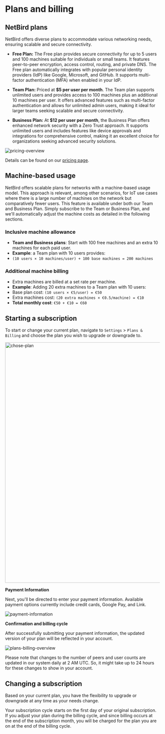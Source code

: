 # Plans and billing

## NetBird plans

NetBird offers diverse plans to accommodate various networking needs, ensuring scalable and secure connectivity.

- **Free Plan:** The Free plan provides secure connectivity for up to 5 users and 100 machines suitable for individuals or small teams.
It features peer-to-peer encryption, access control, routing, and private DNS. The Free plan automatically integrates
with popular personal identity providers (IdP) like Google, Microsoft, and GitHub. It supports multi-factor authentication
(MFA) when enabled in your IdP.


- **Team Plan:** Priced at **$5 per user per month**. The Team plan supports unlimited users and provides access to 100
machines plus an additional 10 machines per user. It offers advanced features such as multi-factor authentication
and allows for unlimited admin users, making it ideal for larger teams seeking scalable and secure connectivity.

- **Business Plan:** At **$12 per user per month**, the Business Plan offers enhanced network security with a Zero Trust approach. It supports unlimited users and includes features like device approvals and integrations for comprehensive control, making it an excellent choice for organizations seeking advanced security solutions.

<p>
    <img src="/docs-static/img/how-to-guides/pricing-overview.png" alt="pricing-overview" className="imagewrapper-big"/>
</p>

Details can be found on our [pricing page](https://netbird.io/pricing).

## Machine-based usage

NetBird offers scalable plans for networks with a machine-based usage model. This approach is relevant, among other scenarios,
for IoT use cases where there is a large number of machines on the network but comparatively fewer users. This feature is available under both our Team and Business Plan. Simply subscribe to the Team or Business Plan, and we'll automatically adjust the machine costs as detailed in the following sections.


### Inclusive machine allowance
- **Team and Business plans**: Start with 100 free machines and an extra 10 machines for each paid user.
- **Example**: a Team plan with 10 users provides:
- `(10 users × 10 machines/user) + 100 base machines = 200 machines`

### Additional machine billing
- Extra machines are billed at a set rate per machine.
- **Example**: Adding 20 extra machines to a Team plan with 10 users:
- Base plan cost: `(10 users × €5/user) = €50`
- Extra machines cost: `(20 extra machines × €0.5/machine) = €10`
- **Total monthly cost**: `€50 + €10 = €60`

## Starting a subscription

To start or change your current plan, navigate to `Settings` > `Plans & Billing` and choose the plan you wish to upgrade or downgrade to.

<p>
    <img src="/docs-static/img/how-to-guides/chose-plan.png" alt="chose-plan" width="780" className="imagewrapper-big"/>
</p>

**Payment Information**

Next, you'll be directed to enter your payment information. Available payment options currently include credit cards, Google Pay, and Link.
<p>
    <img src="/docs-static/img/how-to-guides/payment-information.png" alt="payment-information" className="imagewrapper-big"/>
</p>



**Confirmation and billing cycle**

After successfully submitting your payment information, the updated version of your plan will be reflected in your account.

<p>
    <img src="/docs-static/img/how-to-guides/plans-billing-overview.png" alt="plans-billing-overview" className="imagewrapper-big"/>
</p>


<Note>
Please note that changes to the number of peers and user counts are updated in our system daily at 2 AM UTC. So, it might take up to 24 hours for these changes to show in your account.
</Note>


## Changing a subscription

Based on your current plan, you have the flexibility to upgrade or downgrade at any time as your needs change. 

<Note>
Your subscription cycle starts on the first day of your original subscription. If you adjust your plan during the billing cycle, and since billing occurs at the end of the subscription month, you will be charged for the plan you are on at the end of the billing cycle.
</Note>


